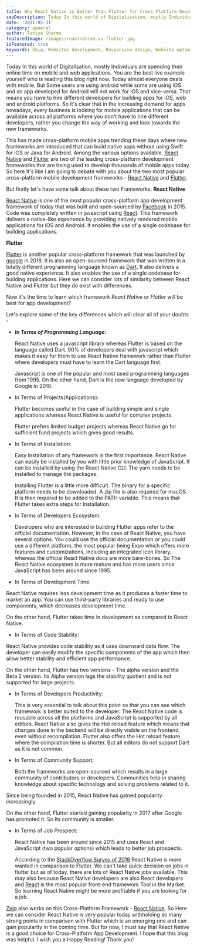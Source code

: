 ```yaml
---
title: Why React Native is Better than Flutter for Cross Platform Development?
seoDescription: Today In this world of Digitalisation, mostly Individuals are spending their online time on mobile and web applications. You are the best live example yourself who is reading this blog right now. Today almost everyone deals with mobile. But Some users are using android while some are using iOS and an app developed for Android will not work for iOS and vice-versa. That means you have to hire different developers for building apps for iOS, web and android platforms. So it's clear that in the increasing demand for apps nowadays, every business is looking for mobile applications that can be available across all platforms where you don't have to hire different developers, rather you change the way of working and look towards the new frameworks.
date: '2021-05-31'
category: general
author: Taniya Sharma
featuredImage: /images/reactnative-vs-flutter.jpg
isFeatured: true
keywords: Zeiq, Websites development, Responsive design, Website optimization, E-commerce development, Content management systems (CMS), Website security, Search engine optimization (SEO), JavaScript frameworks , React, Nextjs, Cloud hosting (e.g. AWS, Azure, Google Cloud)
---
```


Today In this world of Digitalisation, mostly Individuals are spending their online time on mobile and web applications. You are the best live example yourself who is reading this blog right now. Today almost everyone deals with mobile. But Some users are using android while some are using iOS and an app developed for Android will not work for iOS and vice-versa. That means you have to hire different developers for building apps for iOS, web and android platforms. So it's clear that in the increasing demand for apps nowadays, every business is looking for mobile applications that can be available across all platforms where you don't have to hire different developers, rather you change the way of working and look towards the new frameworks.

This has made cross-platform mobile apps trending these days where new frameworks are introduced that can build native apps without using Swift for iOS or Java for Android. Among the various options available, [React Native](https://reactnative.dev/) and [Flutter](https://flutter.dev/) are two of the leading cross-platform development frameworks that are being used to develop thousands of mobile apps today.
So here It's like I am going to debate with you about the two most popular cross-platform mobile development frameworks - [React Native](https://reactnative.dev/) and [Flutter](https://flutter.dev/).

But firstly let's have some talk about these two Frameworks.
**React Native**

[React Native](https://reactnative.dev/) is one of the most popular cross-platform app development framework of today that was built and open-sourced by [Facebook](https://www.facebook.com/) in 2015. Code was completely written in javascript using [React](https://reactjs.org/). This framework delivers a native-like experience by providing natively rendered mobile applications for iOS and Android. It enables the use of a single codebase for building applications.

**Flutter**

[Flutter](https://flutter.dev/) is another popular cross-platform framework that was launched by [google](https://www.google.com/) in 2018. It is also an open-sourced framework that was written in a totally different programming language known as [Dart](https://dart.dev/). It also delivers a good native experience. It also enables the use of a single codebase for building applications.
Here we can consider lots of similarity between React Native and Flutter but they do exist with differences.

Now it's the time to learn which framework _React Native_ or _Flutter_ will be best for app development?

Let's explore some of the key differences which will clear all of your doubts -

- **_In Terms of Programming Language:_**

  React Native uses a javascript library whereas Flutter is based on the language called Dart. 90% of developers deal with javascript which makes it easy for them to use React Native framework rather than Flutter where developers must have to learn the Dart language first.

  Javascript is one of the popular and most used programming languages from 1995. On the other hand, Dart is the new language developed by Google in 2018.

- In Terms of Projects(Applications):

  Flutter becomes useful in the case of building simple and single applications whereas React Native is useful for complex projects.

  Flutter prefers limited budget projects whereas React Native go for sufficient fund projects which gives good results.

- In Terms of Installation:

  Easy Installation of any framework is the first importance. React Native can easily be installed by you with little prior knowledge of JavaScript. It can be installed by using the React Native CLI. The yarn needs to be installed to manage the packages.

  Installing Flutter is a little more difficult. The binary for a specific platform needs to be downloaded. A zip file is also required for macOS. It is then required to be added to the PATH variable.
  This means that Flutter takes extra steps for Installation.

- In Terms of Developers Ecosystem:

  Developers who are interested in building Flutter apps refer to the official documentation. However, in the case of React Native, you have several options. You could use the official documentation or you could use a different platform, the most popular being Expo which offers more features and customizations, including an integrated icon library, whereas the official React Native docs are more bare-bones.
  So The React Native ecosystem is more mature and has more users since JavaScript has been around since 1995.

- In Terms of Development Time:

React Native requires less development time as it produces a faster time to market an app. You can use third-party libraries and ready to use components, which decreases development time.

On the other hand, Flutter takes time in development as compared to React Native.

- In Terms of Code Stability:

React Native provides code stability as it uses downward data flow. The developer can easily modify the specific components of the app which then allow better stability and efficient app performance.

On the other hand, Flutter has two versions - The alpha version and the Beta 2 version. Its Alpha version lags the stability quotient and is not supported for large projects.

- In Terms of Developers Productivity:

  This is very essential to talk about this point so that you can see which framework is better suited to the developer.
  The React Native code is reusable across all the platforms and JavaScript is supported by all editors. React Native also gives the Hot reload feature which means that changes done in the backend will be directly visible on the frontend, even without recompilation. Flutter also offers the Hot reload feature where the compilation time is shorter. But all editors do not support Dart as it is not common.

- In Terms of Community Support:

  Both the frameworks are open-sourced which results in a large community of contributors or developers. Communities help in sharing knowledge about specific technology and solving problems related to it.

Since being founded in 2015, React Native has gained popularity increasingly.

On the other hand, Flutter started gaining popularity in 2017 after Google has promoted it. So Its community is smaller.

- In Terms of Job Prospect:

  React Native has been around since 2015 and uses React and JavaScript (two popular options) which leads to better job prospects.

  According to the [StackOverflow Survey of 2019](https://insights.stackoverflow.com/survey/2019) React Native is more wanted in comparison to Flutter. We can't take quick decision on jobs in flutter but as of today, there are lots of React Native jobs available. This may also because React Native developers are also React developers and [React](https://reactjs.org/) is the most popular front-end framework Tool in the Market.
  So learning React Native might be more profitable if you are looking for a job.

[Zeiq](https://www.zeiq.co/) also works on this Cross-Platform Framework - [React Native](https://reactnative.dev/).
So Here we can consider React Native is very popular today withholding so many strong points in comparison with Flutter which is an emerging one and can gain popularity in the coming time. But for now, I must say that React Native is a good choice for Cross-Platform App Development.
I hope that this blog was helpful.
I wish you a Happy Reading!
Thank you!
